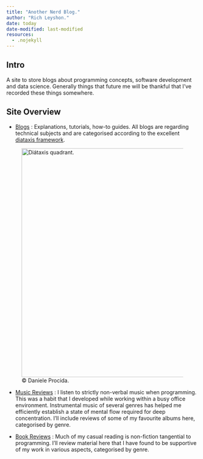 ```yaml
---
title: "Another Nerd Blog."
author: "Rich Leyshon."
date: today
date-modified: last-modified
resources:
  - .nojekyll
---
```


## Intro

A site to store blogs about programming concepts, software development and data
science. Generally things that future me will be thankful that I've recorded
these things somewhere.


## Site Overview

* [Blogs](blogs/index.qmd) : Explanations, tutorials, how-to guides. All blogs
are regarding technical subjects and are categorised according to the excellent
[diataxis framework](https://diataxis.fr/).

<figure class=center-for-index>
  <img alt="Diátaxis quadrant." src="https://diataxis.fr/_images/diataxis.png" style="width:600px"/>  
  <figcaption class=center-for-index>© Daniele Procida.</figcaption> 
</figure>


* [Music Reviews](music-reviews/index.qmd) : I listen to strictly non-verbal
music when programming. This was a habit that I developed while working within
a busy office environment. Instrumental music of several genres has helped me
efficiently establish a state of mental flow required for deep concentration.
I'll include reviews of some of my favourite albums here, categorised by genre.

* [Book Reviews](book-reviews/index.qmd) : Much of my casual reading is
non-fiction tangential to programming. I'll review material here that I have
found to be supportive of my work in various aspects, categorised by genre.
